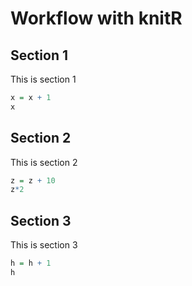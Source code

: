 # Workflow with knitR

## Section 1

This is section 1

```r
x = x + 1
x
```

## Section 2

This is section 2

```r
z = z + 10
z*2
```

## Section 3 ##

This is section 3

```r
h = h + 1
h
```